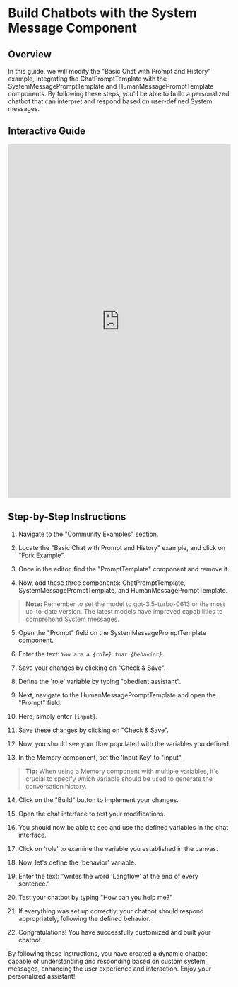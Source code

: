 
# Build Chatbots with the System Message Component

## Overview

In this guide, we will modify the "Basic Chat with Prompt and History" example, integrating the ChatPromptTemplate with the SystemMessagePromptTemplate and HumanMessagePromptTemplate components. By following these steps, you'll be able to build a personalized chatbot that can interpret and respond based on user-defined System messages.

## Interactive Guide

<iframe
  src="https://app.tango.us/app/embed/f05bb3a7-4ceb-4b61-921f-628563b562f6?iframe=true"
  sandbox="allow-scripts allow-top-navigation-by-user-activation allow-popups allow-same-origin"
  security="restricted"
  title="Step-by-Step Instructions to Customize and Build a Chatbot with custom System Message"
  width="100%"
  height="800px"
  referrerpolicy="strict-origin-when-cross-origin"
  frameborder="0"
  webkitallowfullscreen="webkitallowfullscreen"
  mozallowfullscreen="mozallowfullscreen"
  allowfullscreen="allowfullscreen"
></iframe>

## Step-by-Step Instructions

1. Navigate to the "Community Examples" section.

2. Locate the "Basic Chat with Prompt and History" example, and click on "Fork Example".

3. Once in the editor, find the "PromptTemplate" component and remove it.

4. Now, add these three components: ChatPromptTemplate, SystemMessagePromptTemplate, and HumanMessagePromptTemplate.

> **Note:** Remember to set the model to gpt-3.5-turbo-0613 or the most up-to-date version. The latest models have improved capabilities to comprehend System messages.

5. Open the "Prompt" field on the SystemMessagePromptTemplate component.

6. Enter the text: _`You are a {role} that {behavior}.`_
7. Save your changes by clicking on "Check & Save".

8. Define the 'role' variable by typing "obedient assistant".

9. Next, navigate to the HumanMessagePromptTemplate and open the "Prompt" field.

10. Here, simply enter `{input}`.

11. Save these changes by clicking on "Check & Save".

12. Now, you should see your flow populated with the variables you defined.

13. In the Memory component, set the 'Input Key' to "input".

> **Tip:** When using a Memory component with multiple variables, it's crucial to specify which variable should be used to generate the conversation history.

14. Click on the "Build" button to implement your changes.

15. Open the chat interface to test your modifications.

16. You should now be able to see and use the defined variables in the chat interface.

17. Click on 'role' to examine the variable you established in the canvas.

18. Now, let's define the 'behavior' variable.

19. Enter the text: "writes the word 'Langflow' at the end of every sentence."

20. Test your chatbot by typing "How can you help me?"

21. If everything was set up correctly, your chatbot should respond appropriately, following the defined behavior.

22. Congratulations! You have successfully customized and built your chatbot.

By following these instructions, you have created a dynamic chatbot capable of understanding and responding based on custom system messages, enhancing the user experience and interaction. Enjoy your personalized assistant!
